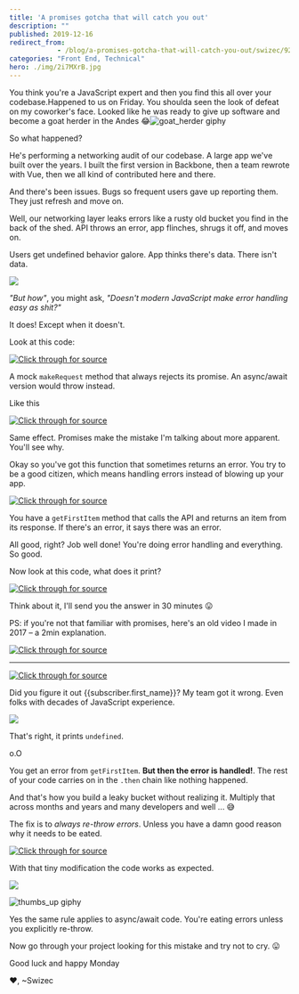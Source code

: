 ```yaml
---
title: 'A promises gotcha that will catch you out'
description: ""
published: 2019-12-16
redirect_from: 
            - /blog/a-promises-gotcha-that-will-catch-you-out/swizec/9261
categories: "Front End, Technical"
hero: ./img/2i7MXrB.jpg
---
```

You think you&#x27;re a JavaScript expert and then you find this all over your codebase.Happened to us on Friday. You shoulda seen the look of defeat on my coworker&#x27;s face. Looked like he was ready to give up software and become a goat herder in the Andes 😂![goat_herder giphy](./img/media-Z2wkLVzjpM784-giphy.gif)



So what happened?



He&#x27;s performing a networking audit of our codebase. A large app we&#x27;ve built over the years. I built the first version in Backbone, then a team rewrote with Vue, then we all kind of contributed here and there.



And there&#x27;s been issues. Bugs so frequent users gave up reporting them. They just refresh and move on.



Well, our networking layer leaks errors like a rusty old bucket you find in the back of the shed. API throws an error, app flinches, shrugs it off, and moves on.



Users get undefined behavior galore. App thinks there&#x27;s data. There isn&#x27;t data.



![](./img/2i7MXrB.jpg)



_&quot;But how&quot;_, you might ask, _&quot;Doesn&#x27;t modern JavaScript make error handling easy as shit?&quot;_



It does! Except when it doesn&#x27;t.



Look at this code:



[![Click through for source](./img/techletter.app-screenshot-1576516610434.png)](https://carbon.now.sh/?bg=rgba(255,255,255,1)&amp;t=seti&amp;l=javascript&amp;ds=true&amp;wc=true&amp;wa=true&amp;pv=48px&amp;ph=32px&amp;ln=false&amp;code=function%20makeRequest()%20%7B%0A%09return%20new%20Promise((resolve%2C%20reject)%20%3D%3E%20%7B%0A%09%09reject(%22Something%20went%20wrong%22)%0A%09%7D)%0A%7D)



A mock `makeRequest` method that always rejects its promise. An async/await version would throw instead.



Like this



[![Click through for source](./img/techletter.app-screenshot-1576516608665.png)](https://carbon.now.sh/?bg=rgba(255,255,255,1)&amp;t=seti&amp;l=javascript&amp;ds=true&amp;wc=true&amp;wa=true&amp;pv=48px&amp;ph=32px&amp;ln=false&amp;code=async%20function%20makeRequest()%20%7B%0A%09throw%20new%20Error(%22Something%20went%20wrong%22)%0A%7D)



Same effect. Promises make the mistake I&#x27;m talking about more apparent. You&#x27;ll see why.



Okay so you&#x27;ve got this function that sometimes returns an error. You try to be a good citizen, which means handling errors instead of blowing up your app.



[![Click through for source](./img/techletter.app-screenshot-1576516610370.png)](https://carbon.now.sh/?bg=rgba(255,255,255,1)&amp;t=seti&amp;l=javascript&amp;ds=true&amp;wc=true&amp;wa=true&amp;pv=48px&amp;ph=32px&amp;ln=false&amp;code=function%20getFirstItem()%20%7B%0A%09return%20makeRequest()%0A%09%09.then(response%20%3D%3E%20%7B%0A%09%09%09return%20response.data%5B0%5D%0A%09%09%7D)%0A%09%09.catch(error%20%3D%3E%20%7B%0A%09%09%09console.error(%22There%20was%20an%20error!%22%2C%20error)%0A%09%09%7D)%0A%7D)



You have a `getFirstItem` method that calls the API and returns an item from its response. If there&#x27;s an error, it says there was an error.



All good, right? Job well done! You&#x27;re doing error handling and everything. So good.



Now look at this code, what does it print?



[![Click through for source](./img/techletter.app-screenshot-1576516610299.png)](https://carbon.now.sh/?bg=rgba(255,255,255,1)&amp;t=seti&amp;l=javascript&amp;ds=true&amp;wc=true&amp;wa=true&amp;pv=48px&amp;ph=32px&amp;ln=false&amp;code=function%20printFirstItem()%20%7B%0A%09getFirstItem()%0A%09%09.then(item%20%3D%3E%20console.log(item))%0A%09%09.catch(error%20%3D%3E%20console.error(%22There%20was%20no%20item%22))%0A%7D)



Think about it, I&#x27;ll send you the answer in 30 minutes 😛



PS: if you&#x27;re not that familiar with promises, here&#x27;s an old video I made in 2017 – a 2min explanation.





[![Click through for source](./img/techletter.app-screenshot-1576516629907.png)](https://www.youtube.com/watch?v=KVYm0qC4b1Y)





* * *



[![Click through for source](./img/techletter.app-screenshot-1576516613487.png)](https://carbon.now.sh/?bg=rgba(255,255,255,1)&amp;t=seti&amp;l=javascript&amp;ds=true&amp;wc=true&amp;wa=true&amp;pv=48px&amp;ph=32px&amp;ln=false&amp;code=function%20printFirstItem()%20%7B%0A%09getFirstItem()%0A%09%09.then(item%20%3D%3E%20console.log(item))%0A%09%09.catch(error%20%3D%3E%20console.error(%22There%20was%20no%20item%22))%0A%7D)



Did you figure it out {{subscriber.first_name}}? My team got it wrong. Even folks with decades of JavaScript experience.



![](./img/BYgtzPO.png)



That&#x27;s right, it prints `undefined`.



o.O



You get an error from `getFirstItem`. **But then the error is handled!**. The rest of your code carries on in the `.then` chain like nothing happened.



And that&#x27;s how you build a leaky bucket without realizing it. Multiply that across months and years and many developers and well ... 😅



The fix is to _always re-throw errors_. Unless you have a damn good reason why it needs to be eated.



[![Click through for source](./img/techletter.app-screenshot-1576516608792.png)](https://carbon.now.sh/?bg=rgba(255,255,255,1)&amp;t=seti&amp;l=javascript&amp;ds=true&amp;wc=true&amp;wa=true&amp;pv=48px&amp;ph=32px&amp;ln=false&amp;code=function%20getFirstItem()%20%7B%0A%09return%20makeRequest()%0A%09%09.then(response%20%3D%3E%20%7B%0A%09%09%09return%20response.data%5B0%5D%0A%09%09%7D)%0A%09%09.catch(error%20%3D%3E%20%7B%0A%09%09%09console.error(%22There%20was%20an%20error!%22%2C%20error)%0A%09%09%09throw%20error%0A%09%09%7D)%0A%7D)



With that tiny modification the code works as expected.



![](./img/d89bP3j.png)



![thumbs_up giphy](./img/media-GCvktC0KFy9l6-giphy.gif)



Yes the same rule applies to async/await code. You&#x27;re eating errors unless you explicitly re-throw.



Now go through your project looking for this mistake and try not to cry. 😛



Good luck and happy Monday



❤️, ~Swizec